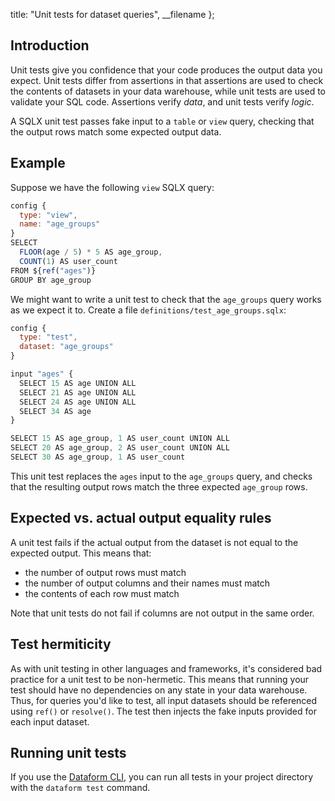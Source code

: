 
  title: "Unit tests for dataset queries",
  __filename
};


## Introduction

Unit tests give you confidence that your code produces the output data you expect. Unit tests differ from assertions in that assertions are used to check the contents of datasets in your data warehouse,
while unit tests are used to validate your SQL code. Assertions verify _data_, and unit tests verify _logic_.

A SQLX unit test passes fake input to a `table` or `view` query, checking that the output rows match some expected output data.

## Example

Suppose we have the following `view` SQLX query:

```js
config {
  type: "view",
  name: "age_groups"
}
SELECT
  FLOOR(age / 5) * 5 AS age_group,
  COUNT(1) AS user_count
FROM ${ref("ages")}
GROUP BY age_group
```

We might want to write a unit test to check that the `age_groups` query works as we expect it to. Create a file `definitions/test_age_groups.sqlx`:

```js
config {
  type: "test",
  dataset: "age_groups"
}

input "ages" {
  SELECT 15 AS age UNION ALL
  SELECT 21 AS age UNION ALL
  SELECT 24 AS age UNION ALL
  SELECT 34 AS age
}

SELECT 15 AS age_group, 1 AS user_count UNION ALL
SELECT 20 AS age_group, 2 AS user_count UNION ALL
SELECT 30 AS age_group, 1 AS user_count
```

This unit test replaces the `ages` input to the `age_groups` query, and checks that the resulting output rows match the three expected `age_group` rows.

## Expected vs. actual output equality rules

A unit test fails if the actual output from the dataset is not equal to the expected output. This means that:

- the number of output rows must match
- the number of output columns and their names must match
- the contents of each row must match

Note that unit tests do not fail if columns are not output in the same order.

## Test hermiticity

As with unit testing in other languages and frameworks, it's considered bad practice for a unit test to be non-hermetic. This means that running your test
should have no dependencies on any state in your data warehouse. Thus, for queries you'd like to test, all input datasets should be referenced using `ref()` or `resolve()`. The test then injects the fake inputs
provided for each input dataset.

## Running unit tests

If you use the [Dataform CLI](/guides/command-line-interface), you can run all tests in your project directory with the `dataform test` command.
